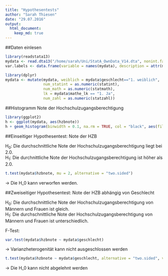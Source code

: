 ```yaml
---
title: "Hypothesentests"
author: "Sarah Thiesen"
date: "29.07.2016"
output: 
  html_document:
    keep_md: true
---
```


##Daten einlesen
```r
library(readstata13)
mydata <- read.dta13("/home/sarah/Uni/StatA_OwnData_V14.dta", nonint.factors = TRUE, generate.factors = TRUE)
var.labels <- data.frame(variable = names(mydata), description = attr(mydata,"var.labels"))

library(dplyr)
mydata <- mutate(mydata, weiblich = mydata$geschlecht=="1. weiblich", 
                 num_statint = as.numeric(statint), 
                 num_math = as.numeric(statmath),
                 lk = mydata$mathe_lk == "1. Ja",
                 num_zahl = as.numeric(statzahl))
```

##Histogramm Note der Hochschulzugangsberechtigung
```r
library(ggplot2)
h <- ggplot(mydata, aes(hzbnote))
h + geom_histogram(binwidth = 0.1, na.rm = TRUE, col = "black", aes(fill=..count..)) + scale_fill_gradient("Anzahl", low = "blue", high = "red") + labs(x = "Note der Hochschulzugangsberechtigung", y = "Anzahl") + xlim(c(1, 4))
```
  
##Einseitiger Hypothesentest: Note der HZB

H<sub>0</sub>: Die durchschnittliche Note der Hochschulzugangsberechtigung liegt bei 2.0.  
H<sub>1</sub>: Die durchnittliche Note der Hochschulzugangsberechtigung ist höher als 2.0.

```r
t.test(mydata$hzbnote, mu = 2, alternative = "two.sided")
```

-> Die H_0 kann verworfen werden.
  
  
##Zweiseitiger Hypothesentest: Note der HZB abhängig von Geschlecht

H<sub>0</sub>: Die durchschnittliche Note der Hochschulzugangsberechtigung von Männern und Frauen ist gleich.  
H<sub>1</sub>: Die durchschnittliche Note der Hochschulzugangsberechtigung von Männern und Frauen ist unterschiedlich.

F-Test:
```r
var.test(mydata$hzbnote ~ mydata$geschlecht)
```
-> Varianzheterogenität kann nicht ausgeschlossen werden

```r
t.test(mydata$hzbnote ~ mydata$geschlecht, alternative = "two.sided", var.equal = FALSE)
```

-> Die H_0 kann nicht abgelehnt werden